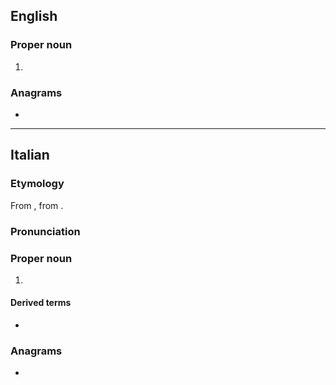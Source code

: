 {{also|Cefalu}}
==English==

===Proper noun===
{{wikipedia}}
{{en-proper noun}}

# {{place|en|city|p/Palermo|r/Sicily}}

===Anagrams===
* {{anagrams|en|a=aceflu|fecula}}

----

==Italian==
{{wikipedia|lang=it}}

===Etymology===
From {{der|it|la|Cephaloedium}}, from {{der|it|grc|Κεφαλοίδιον}}.

===Pronunciation===
{{it-pr}}

===Proper noun===
{{head|it|proper noun}}

# {{place|it|city|s/Sicily|c/Italy|t=Cefalù}}

====Derived terms====
* {{l|it|cefaludese}}

===Anagrams===
* {{anagrams|it|a=aceflu|feluca}}